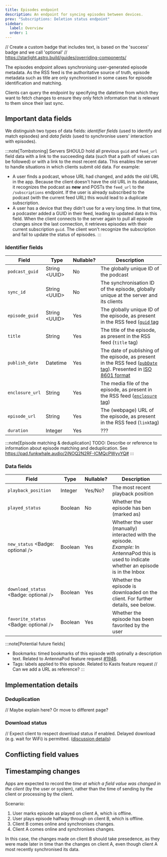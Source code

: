 ```yaml
---
title: Episodes endpoint
description: An endpoint for syncing episodes between devices.
prev: "Subscriptions: Deletion status endpoint"
sidebar:
  label: Overview
  order: 1
---
```



// Create a custom badge that includes text, is based on the 'success' badge and we call 'optional'
// https://starlight.astro.build/guides/overriding-components/


<CoreEndpoint />

The episodes endpoint allows synchronising user-generated episode metadata. As the RSS feed is the authoritative source of truth, episode metadata such as title are only synchronised in some cases for episode identification and matching.

Clients can query the endpoint by specifying the datetime from which they want to fetch changes to ensure they only fetch information that is relevant to them since their last sync.

## Important data fields

We distinguish two types of data fields: _identifier fields_ (used to identify and match episodes) and _data fields_ (used to synchronise users' interaction with episodes).

:::note[Tombstoning]
Servers SHOULD hold all previous `guid` and `feed_url` field data with a link to the succeeding data (such that a path of values can be followed) or with a link to the most recent data. This enables the server to handle situations in which clients submit old data. For example:

- A user finds a podcast, whose URL had changed, and adds the old URL in the app. Because the client doesn't have the old URL in its database, it recognizes the podcast as **new** and POSTs the `feed_url` to the `/subscriptions` endpoint. If the user is already subscribed to the podcast (with the current feed URL) this would lead to a duplicate subscription.
- A user has a device that they didn't use for a very long time. In that time, a podcaster added a GUID in their feed, leading to updated data in this field. When the client connects to the server again to pull all episode changes since the last connection, it retrieves episodes with their current subscription `guid`. The client won't recognize the subscription and fail to update the status of episodes.
  :::

### Identifier fields

| Field                  | Type           | Nullable? | Description                                                                                                                                                                                     |
| ---------------------- | -------------- | --------- | ----------------------------------------------------------------------------------------------------------------------------------------------------------------------------------------------- |
| `podcast_guid`         | String \<UUID\> | No        | The globally unique ID of the podcast                                                                                                                                                           |
| `sync_id`              | String \<UUID\> | No        | The synchronisation ID of the episode, globally unique at the server and its clients                                                                                                            |
| `episode_guid`         | String \<UUID\> | Yes       | The globally unique ID of the episode, as present in the RSS feed ([`guid` tag](https://www.rssboard.org/rss-specification#ltguidgtSubelementOfLtitemgt)                                        |
| `title`                | String         | Yes       | The title of the episode, as present in the RSS feed (`title` tag)                                                                                                                              |
| `publish_date`         | Datetime       | Yes       | The date of publishing of the episode, as present in the RSS feed ([`pubDate` tag](https://www.rssboard.org/rss-specification#ltpubdategtSubelementOfLtitemgt)). Presented in [ISO 8601 format] |
| `enclosure_url`        | String         | Yes       | The media file of the episode, as present in the RSS feed ([`enclosure` tag](https://www.rssboard.org/rss-specification#ltenclosuregtSubelementOfLtitemgt))                                     |
| `episode_url`          | String         | Yes       | The (webpage) URL of the episode, as present in the RSS feed (`link`tag)                                                                                                                        |
| `duration`             | Integer        | Yes       | ???                                                                                                                                                                                             |

:::note[Episode matching & deduplication]
TODO: Describe or reference to information about episode matching and deduplication. See https://pad.funkwhale.audio/2iNOQ2N2RF-ICMQcPWyyYQ#
:::

### Data fields

| Field                               | Type           | Nullable? | Description                                                                                                                                    |
| ----------------------------------- | -------------- | --------- | ---------------------------------------------------------------------------------------------------------------------------------------------- |
| `playback_position`                 | Integer        | Yes/No?   | The most recent playback position                                                                                                              |
| `played_status`                     | Boolean        | No        | Whether the episode has ben (marked as)                                                                                                        |
| `new_status` <Badge: optional />      | Boolean        | Yes       | Whether the user (manually) interacted with the episode.<br />_Example:_ In AntennaPod this is used to indicate whether an episode is in the Inbox |
| `download_status` <Badge: optional /> | Boolean        | Yes       | Whether the episode is downloaded on the client. For further details, see below.
| `favorite_status` <Badge: optional /> | Boolean        | Yes       | Whether the episode has been favorited by the user

:::note[Potential future fields]
- Bookmarks: timed bookmarks of this episode with optinally a description text. Related to AntennaPod feature request [#1946](https://github.com/AntennaPod/AntennaPod/issues/1946).
- Tags: labels applied to this episode. Related to Kasts feature request // Can we add a URL as reference?
:::

## Implementation details
### Deduplication

// Maybe explain here? Or move to different page?

### Download status

// Expect client to respect download status if enabled. Delayed download (e.g. wait for WiFi) is permitted. ([discussion details](https://pad.funkwhale.audio/s/88C5eXrRq))

## Conflicting field values

## Timestamping changes

Apps are expected to record the _time at which a field value was changed in the client_ (by the user or system), rather than the time of sending by the client or processing by the client.

Scenario:
1. User marks episode as played on client A, which is offline.
2. User plays episode halfway through on client B, which is offline.
3. Client B comes online and synchronises changes.
4. Client A comes online and synchronises changes.

In this case, the changes made on client B should take presedence, as they were made later in time than the changes on client A, even though client A most recently synchronised its data.

[ISO 8601 format]: https://www.iso.org/iso-8601-date-and-time-format.html
